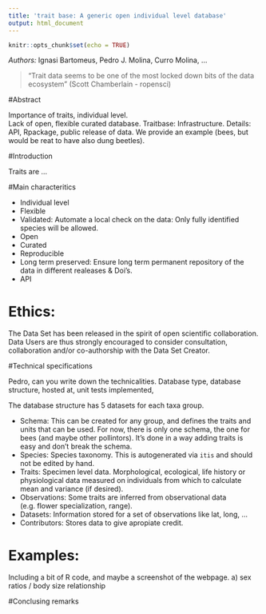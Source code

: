 ```yaml
---
title: 'trait base: A generic open individual level database'
output: html_document
---
```


```r
knitr::opts_chunk$set(echo = TRUE)
```

*Authors:* Ignasi Bartomeus, Pedro J. Molina, Curro Molina, ...

> "Trait data seems to be one of the most locked down bits of the data ecosystem" (Scott Chamberlain - ropensci)

#Abstract

Importance of traits, individual level.  
Lack of open, flexible curated database.
Traitbase: Infrastructure. 
Details: API, Rpackage, public release of data.
We provide an example (bees, but would be reat to have also dung beetles).


#Introduction

Traits are ...

#Main characteritics

- Individual level
- Flexible
- Validated: Automate a local check on the data: Only fully identified species will be allowed.
- Open
- Curated
- Reproducible
- Long term preserved: Ensure long term permanent repository of the data in different realeases & Doi's. 
- API

# Ethics:  
The Data Set has been released in the spirit of open scientific collaboration. Data Users are thus strongly encouraged to consider consultation, collaboration and/or co-authorship with the Data Set Creator.

#Technical specifications

Pedro, can you write down the technicalities. Database type, database structure, hosted at, unit tests implemented, 

The database structure has 5 datasets for each taxa group.

- Schema: This can be created for any group, and defines the traits and units that can be used. For now, there is only one schema, the one for bees (and maybe other pollintors). It's done in a way adding traits is easy and don't break the schema.  
- Species: Species taxonomy. This is autogenerated via `itis` and should not be edited by hand.  
- Traits: Specimen level data. Morphological, ecological, life history or physiological data measured on individuals from which to calculate mean and variance (if desired).   
- Observations: Some traits are inferred from observational data (e.g. flower specialization, range).   
- Datasets: Information stored for a set of observations like lat, long, ...  
- Contributors: Stores data to give apropiate credit.


# Examples:

Including a bit of R code, and maybe a screenshot of the webpage.
a) sex ratios / body size relationship

#Conclusing remarks

